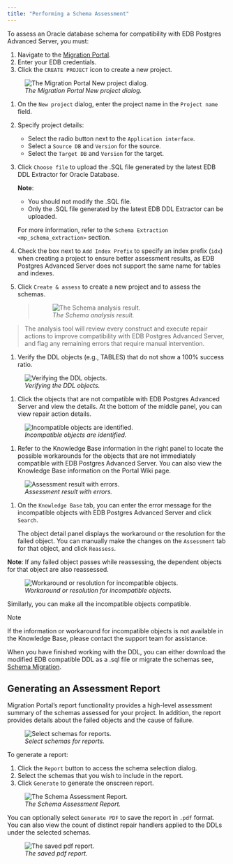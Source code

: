 ```yaml
---
title: "Performing a Schema Assessment"
---
```


<div id="mp_schema_assessment" class="registered_link"></div>


To assess an Oracle database schema for compatibility with EDB Postgres Advanced Server, you must:

1.  Navigate to the [Migration Portal](https://migration.enterprisedb.com).
2.  Enter your EDB credentials.
3.  Click the `CREATE PROJECT` icon to create a new project.

<figure><img src="../images/mp_schema_assessment_new_project.png" class="align-center" alt="The Migration Portal New project dialog." /><figcaption aria-hidden="true"><em>The Migration Portal New project dialog.</em></figcaption></figure>

1.  On the `New project` dialog, enter the project name in the `Project name` field.

2.  Specify project details:

    -   Select the radio button next to the `Application interface`.
    -   Select a `Source DB` and `Version` for the source.
    -   Select the `Target DB` and `Version` for the target.

3.  Click `Choose file` to upload the .SQL file generated by the latest EDB DDL Extractor for Oracle Database.

    **Note**:

    -   You should not modify the .SQL file.
    -   Only the .SQL file generated by the latest EDB DDL Extractor can be uploaded.

    For more information, refer to the `Schema Extraction <mp_schema_extraction>` section.

4.  Check the box next to `Add Index Prefix` to specify an index prefix (`idx`) when creating a project to ensure better assessment results, as EDB Postgres Advanced Server does not support the same name for tables and indexes.

5.  Click `Create & assess` to create a new project and to assess the schemas.

    > <figure><img src="../images/mp_schema_assessment_analysis_result.png" class="align-center" alt="The Schema analysis result." /><figcaption aria-hidden="true"><em>The Schema analysis result.</em></figcaption></figure>

> The analysis tool will review every construct and execute repair actions to improve compatibility with EDB Postgres Advanced Server, and flag any remaining errors that require manual intervention.

1.  Verify the DDL objects (e.g., TABLES) that do not show a 100% success ratio.

<figure><img src="../images/mp_schema_assessment_verifying_ddl.png" class="align-center" alt="Verifying the DDL objects." /><figcaption aria-hidden="true"><em>Verifying the DDL objects.</em></figcaption></figure>

1.  Click the objects that are not compatible with EDB Postgres Advanced Server and view the details. At the bottom of the middle panel, you can view repair action details.

<figure><img src="../images/mp_schema_assessment_incompatible.png" class="align-center" alt="Incompatible objects are identified." /><figcaption aria-hidden="true"><em>Incompatible objects are identified.</em></figcaption></figure>

1.  Refer to the Knowledge Base information in the right panel to locate the possible workarounds for the objects that are not immediately compatible with EDB Postgres Advanced Server. You can also view the Knowledge Base information on the Portal Wiki page.

<figure><img src="../images/mp_schema_assessment_errors.png" class="align-center" alt="Assessment result with errors." /><figcaption aria-hidden="true"><em>Assessment result with errors.</em></figcaption></figure>

1.  On the `Knowledge Base` tab, you can enter the error message for the incompatible objects with EDB Postgres Advanced Server and click `Search`.

    The object detail panel displays the workaround or the resolution for the failed object. You can manually make the changes on the `Assessment` tab for that object, and click `Reassess`.

**Note**: If any failed object passes while reassessing, the dependent objects for that object are also reassessed.

<figure><img src="../images/mp_schema_assessment_workaround.png" class="align-center" alt="Workaround or resolution for incompatible objects." /><figcaption aria-hidden="true"><em>Workaround or resolution for incompatible objects.</em></figcaption></figure>

Similarly, you can make all the incompatible objects compatible.

<div class="note">

<div class="title">

Note

</div>

If the information or workaround for incompatible objects is not available in the Knowledge Base, please contact the support team for assistance.

</div>

When you have finished working with the DDL, you can either download the modified EDB compatible DDL as a .sql file or migrate the schemas see, [Schema Migration](../04_mp_migrating_database/#mp_schema_migration).

<div id="mp_report" class="registered_link"></div>





## Generating an Assessment Report

Migration Portal’s report functionality provides a high-level assessment summary of the schemas assessed for your project. In addition, the report provides details about the failed objects and the cause of failure.

<figure><img src="../images/mp_schema_assessment_select_schema.png" class="align-center" alt="Select schemas for reports." /><figcaption aria-hidden="true"><em>Select schemas for reports.</em></figcaption></figure>

To generate a report:

1.  Click the `Report` button to access the schema selection dialog.
2.  Select the schemas that you wish to include in the report.
3.  Click `Generate` to generate the onscreen report.

<figure><img src="../images/mp_schema_assessment_schema_report.png" class="align-center" alt="The Schema Assessment Report." /><figcaption aria-hidden="true"><em>The Schema Assessment Report.</em></figcaption></figure>

You can optionally select `Generate PDF` to save the report in `.pdf` format. You can also view the count of distinct repair handlers applied to the DDLs under the selected schemas.

<figure><img src="../images/mp_schema_assessment_schema_report_pdf.png" class="align-center" alt="The saved pdf report." /><figcaption aria-hidden="true"><em>The saved pdf report.</em></figcaption></figure>
